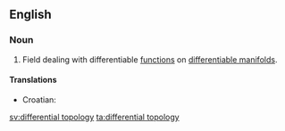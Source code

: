 ==English==
{{wikipedia}}

===Noun===
{{en-noun|-}}

# {{mathematics}} Field dealing with differentiable [[function]]s on [[differentiable manifold]]s.

====Translations====
{{trans-top|differential topology}}
*Croatian: {{t-|hr|diferencijalna topologija|f}}
{{trans-mid}}
{{trans-bottom}}

[[sv:differential topology]]
[[ta:differential topology]]